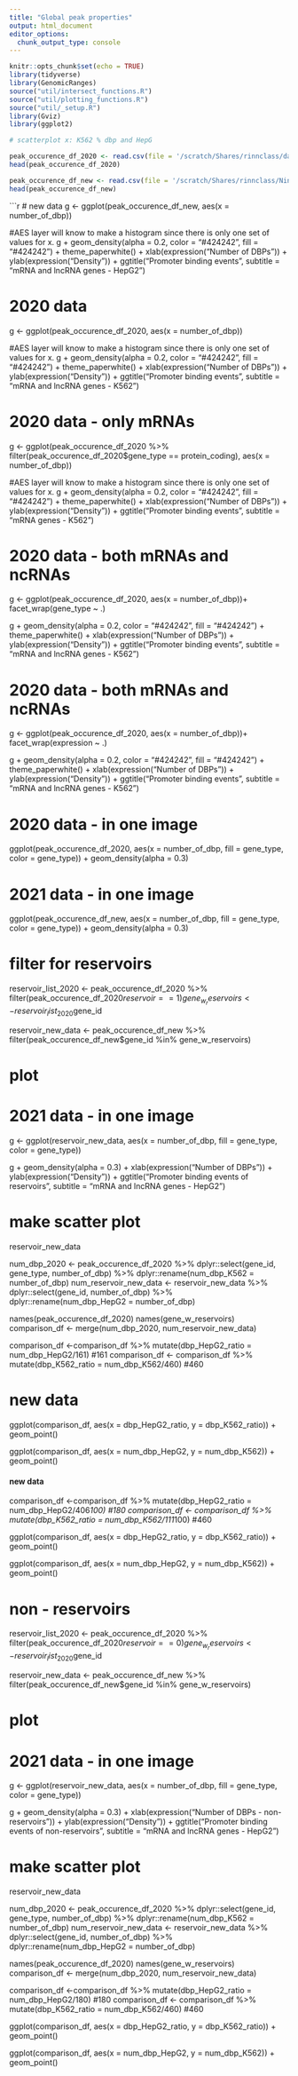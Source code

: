 ```yaml
---
title: "Global peak properties"
output: html_document
editor_options: 
  chunk_output_type: console
---
```


```r
knitr::opts_chunk$set(echo = TRUE)
library(tidyverse)
library(GenomicRanges)
source("util/intersect_functions.R")
source("util/plotting_functions.R")
source("util/_setup.R")
library(Gviz)
library(ggplot2)

```

```r

# scatterplot x: K562 % dbp and HepG

peak_occurence_df_2020 <- read.csv(file = '/scratch/Shares/rinnclass/data/2020_peak_occurence_df.csv')
head(peak_occurence_df_2020)

peak_occurence_df_new <- read.csv(file = '/scratch/Shares/rinnclass/Nina/CLASS_2021/analysis/01_global_peak_properties/results/peak_occurence_dataframe.csv')
head(peak_occurence_df_new)


```




```r
# new data
g <- ggplot(peak_occurence_df_new, aes(x = number_of_dbp))

#AES layer will know to make a histogram since there is only one set of values for x.
g + geom_density(alpha = 0.2, color = "#424242", fill = "#424242") +
  theme_paperwhite() +
  xlab(expression("Number of DBPs")) +
  ylab(expression("Density")) +
  ggtitle("Promoter binding events",
          subtitle = "mRNA and lncRNA genes - HepG2") 


# 2020 data
g <- ggplot(peak_occurence_df_2020, aes(x = number_of_dbp))

#AES layer will know to make a histogram since there is only one set of values for x.
g + geom_density(alpha = 0.2, color = "#424242", fill = "#424242") +
  theme_paperwhite() +
  xlab(expression("Number of DBPs")) +
  ylab(expression("Density")) +
  ggtitle("Promoter binding events",
          subtitle = "mRNA and lncRNA genes - K562") 

# 2020 data - only mRNAs
g <- ggplot(peak_occurence_df_2020 %>% filter(peak_occurence_df_2020$gene_type == protein_coding), aes(x = number_of_dbp))

#AES layer will know to make a histogram since there is only one set of values for x.
g + geom_density(alpha = 0.2, color = "#424242", fill = "#424242") +
  theme_paperwhite() +
  xlab(expression("Number of DBPs")) +
  ylab(expression("Density")) +
  ggtitle("Promoter binding events",
          subtitle = "mRNA genes - K562") 


# 2020 data - both mRNAs and ncRNAs 
g <- ggplot(peak_occurence_df_2020, aes(x = number_of_dbp))+
  facet_wrap(gene_type ~ .)

g + geom_density(alpha = 0.2, color = "#424242", fill = "#424242") +
  theme_paperwhite() +
  xlab(expression("Number of DBPs")) +
  ylab(expression("Density")) +
  ggtitle("Promoter binding events",
          subtitle = "mRNA and lncRNA genes - K562") 



# 2020 data - both mRNAs and ncRNAs 
g <- ggplot(peak_occurence_df_2020, aes(x = number_of_dbp))+
  facet_wrap(expression ~ .)

g + geom_density(alpha = 0.2, color = "#424242", fill = "#424242") +
  theme_paperwhite() +
  xlab(expression("Number of DBPs")) +
  ylab(expression("Density")) +
  ggtitle("Promoter binding events",
          subtitle = "mRNA and lncRNA genes - K562") 




# 2020 data - in one image
ggplot(peak_occurence_df_2020, aes(x = number_of_dbp, fill = gene_type, color = gene_type)) +
   geom_density(alpha = 0.3)


# 2021 data - in one image
ggplot(peak_occurence_df_new, aes(x = number_of_dbp, fill = gene_type, color = gene_type)) +
   geom_density(alpha = 0.3)





# filter for reservoirs

reservoir_list_2020 <- peak_occurence_df_2020 %>% filter(peak_occurence_df_2020$reservoir == 1)
gene_w_reservoirs <-reservoir_list_2020$gene_id

reservoir_new_data <- peak_occurence_df_new %>% filter(peak_occurence_df_new$gene_id %in% gene_w_reservoirs)

# plot 
# 2021 data - in one image

g <- ggplot(reservoir_new_data, aes(x = number_of_dbp, fill = gene_type, color = gene_type))

g + geom_density(alpha = 0.3) +
  xlab(expression("Number of DBPs")) +
  ylab(expression("Density")) +
  ggtitle("Promoter binding events of reservoirs",
          subtitle = "mRNA and lncRNA genes - HepG2") 


# make scatter plot 
reservoir_new_data

num_dbp_2020 <- peak_occurence_df_2020 %>%
  dplyr::select(gene_id, gene_type, number_of_dbp) %>%
  dplyr::rename(num_dbp_K562 = number_of_dbp)
num_reservoir_new_data <- reservoir_new_data %>%
  dplyr::select(gene_id, number_of_dbp) %>%
  dplyr::rename(num_dbp_HepG2 = number_of_dbp)


names(peak_occurence_df_2020)
names(gene_w_reservoirs)
comparison_df <- merge(num_dbp_2020, num_reservoir_new_data)


comparison_df <-comparison_df %>% mutate(dbp_HepG2_ratio = num_dbp_HepG2/161) #161
comparison_df <- comparison_df %>% mutate(dbp_K562_ratio = num_dbp_K562/460) #460



# new data

ggplot(comparison_df, aes(x = dbp_HepG2_ratio,
                         y = dbp_K562_ratio)) +
  geom_point()

ggplot(comparison_df, aes(x = num_dbp_HepG2,
                         y = num_dbp_K562)) +
  geom_point()



#### new data
comparison_df <-comparison_df %>% mutate(dbp_HepG2_ratio = num_dbp_HepG2/406*100) #180
comparison_df <- comparison_df %>% mutate(dbp_K562_ratio = num_dbp_K562/111*100) #460


ggplot(comparison_df, aes(x = dbp_HepG2_ratio,
                         y = dbp_K562_ratio)) +
  geom_point()

ggplot(comparison_df, aes(x = num_dbp_HepG2,
                         y = num_dbp_K562)) +
  geom_point()




# non - reservoirs
reservoir_list_2020 <- peak_occurence_df_2020 %>% filter(peak_occurence_df_2020$reservoir == 0)
gene_w_reservoirs <-reservoir_list_2020$gene_id

reservoir_new_data <- peak_occurence_df_new %>% filter(peak_occurence_df_new$gene_id %in% gene_w_reservoirs)

# plot 
# 2021 data - in one image

g <- ggplot(reservoir_new_data, aes(x = number_of_dbp, fill = gene_type, color = gene_type))

g + geom_density(alpha = 0.3) +
  xlab(expression("Number of DBPs - non-reservoirs")) +
  ylab(expression("Density")) +
  ggtitle("Promoter binding events of non-reservoirs",
          subtitle = "mRNA and lncRNA genes - HepG2") 


# make scatter plot 
reservoir_new_data

num_dbp_2020 <- peak_occurence_df_2020 %>%
  dplyr::select(gene_id, gene_type, number_of_dbp) %>%
  dplyr::rename(num_dbp_K562 = number_of_dbp)
num_reservoir_new_data <- reservoir_new_data %>%
  dplyr::select(gene_id, number_of_dbp) %>%
  dplyr::rename(num_dbp_HepG2 = number_of_dbp)


names(peak_occurence_df_2020)
names(gene_w_reservoirs)
comparison_df <- merge(num_dbp_2020, num_reservoir_new_data)


comparison_df <-comparison_df %>% mutate(dbp_HepG2_ratio = num_dbp_HepG2/180) #180
comparison_df <- comparison_df %>% mutate(dbp_K562_ratio = num_dbp_K562/460) #460




ggplot(comparison_df, aes(x = dbp_HepG2_ratio,
                         y = dbp_K562_ratio)) +
  geom_point()

ggplot(comparison_df, aes(x = num_dbp_HepG2,
                         y = num_dbp_K562)) +
  geom_point()
